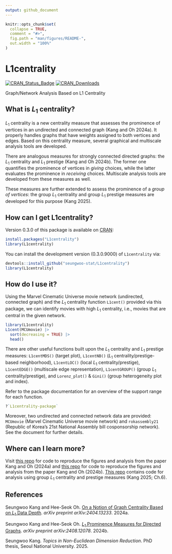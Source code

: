 ```yaml
---
output: github_document
---
```


<!-- README.md is generated from README.Rmd. Please edit that file -->

```r
knitr::opts_chunk$set(
  collapse = TRUE,
  comment = "#>",
  fig.path = "man/figures/README-",
  out.width = "100%"
)
```

# L1centrality

<!-- badges: start -->

[![CRAN_Status_Badge](https://www.r-pkg.org/badges/version/L1centrality)](https://CRAN.R-project.org/package=L1centrality) [![CRAN_Downloads](https://cranlogs.r-pkg.org/badges/grand-total/L1centrality)](https://CRAN.R-project.org/package=L1centrality)

<!-- badges: end -->

Graph/Network Analysis Based on L1 Centrality

## What is *L*<sub>1</sub> centrality?

*L*<sub>1</sub> centrality is a new centrality measure that assesses the prominence of vertices in an undirected and connected graph (Kang and Oh 2024a). It properly handles graphs that have weights assigned to both vertices and edges. Based on this centrality measure, several graphical and multiscale analysis tools are developed.

There are analogous measures for strongly connected directed graphs: the *L*<sub>1</sub> centrality and *L*<sub>1</sub> prestige (Kang and Oh 2024b). The former one quantifies the prominence of vertices in *giving* choices, while the latter evaluates the prominence in *receiving* choices. Multiscale analysis tools are developed from these measures as well.

These measures are further extended to assess the prominence of a *group of vertices*: the group *L*<sub>1</sub> centrality and group *L*<sub>1</sub> prestige measures are developed for this purpose (Kang 2025).

## How can I get L1centrality?

Version 0.3.0 of this package is available on [CRAN](https://cran.r-project.org/package=L1centrality):

``` r
install.packages("L1centrality")
library(L1centrality)
```

You can install the development version (0.3.0.9000) of `L1centrality` via:

``` r
devtools::install_github("seungwoo-stat/L1centrality")
library(L1centrality)
```

## How do I use it?

Using the Marvel Cinematic Universe movie network (undirected, connected graph) and the *L*<sub>1</sub> centrality function `L1cent()` provided via this package, we can identify movies with high *L*<sub>1</sub> centrality, i.e., movies that are central in the given network.

```r
library(L1centrality)
L1cent(MCUmovie) |> 
  sort(decreasing = TRUE) |> 
  head()
```

There are other useful functions built upon the *L*<sub>1</sub> centrality and *L*<sub>1</sub> prestige measures: `L1centMDS()` (target plot), `L1centNB()` (*L*<sub>1</sub> centrality/prestige-based neighborhood), `L1centLOC()` (local *L*<sub>1</sub> centrality/prestige), `L1centEDGE()` (multiscale edge representation), `L1centGROUP()` (group *L*<sub>1</sub> centrality/prestige), and `Lorenz_plot()` & `Gini()` (group heterogeneity plot and index).

Refer to the package documentation for an overview of the support range for each function.

``` r
?`L1centrality-package`
```

Moreover, two undirected and connected network data are provided: `MCUmovie` (Marvel Cinematic Universe movie network) and `rokassembly21` (Republic of Korea's 21st National Assembly bill cosponsorship network). See the document for further details.

## Where can I learn more?

Visit [this repo](https://github.com/seungwoo-stat/L1centrality-paper) for code to reproduce the figures and analysis from the paper Kang and Oh (2024a) and [this repo](https://github.com/seungwoo-stat/L1prestige-paper) for code to reproduce the figures and analysis from the paper Kang and Oh (2024b). [This repo](https://github.com/seungwoo-stat/group_L1prominence-thesis) contains code for analysis using group *L*<sub>1</sub> centrality and prestige measures (Kang 2025; Ch.6).

## References

Seungwoo Kang and Hee-Seok Oh. [On a Notion of Graph Centrality Based on *L*<sub>1</sub> Data Depth](https://doi.org/10.48550/arXiv.2404.13233). *arXiv preprint arXiv:2404.13233*. 2024a.

Seungwoo Kang and Hee-Seok Oh. [*L*<sub>1</sub> Prominence Measures for Directed Graphs](
https://doi.org/10.48550/arXiv.2408.12078). *arXiv preprint arXiv:2408.12078*. 2024b.

Seungwoo Kang. *Topics in Non-Euclidean Dimension Reduction*. PhD thesis, Seoul National University. 2025.
